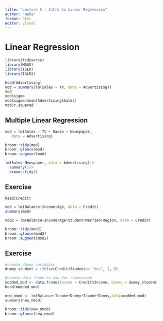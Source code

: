 ---
title: "Lecture 5 - Intro to Linear Regression"
author: "Waha"
format: html
editor: visual
---

# Linear Regression

```{r}
library(tidyverse)
library(MASS)
library(ISLR)
library(ISLR2)
```

```{r}
head(Advertising)
mod = summary(lm(Sales ~ TV, data = Advertising))
mod
mod$sigma
mod$sigma/mean(Advertising$Sales)
mod$r.squared
```

## Multiple Linear Regression

```{r}
mod = lm(Sales ~ TV + Radio + Newspaper,
   data = Advertising)

broom::tidy(mod)
broom::glance(mod)
broom::augment(mod)
```

```{r}
lm(Sales~Newspaper, data = Advertising)|>
  summary()|>
  broom::tidy()
```

## Exercise

```{r}
head(Credit)

mod = lm(Balance~Income+Age, data = Credit)
summary(mod)

mod2 = lm(Balance~Income+Age+Student+Married+Region, data = Credit)

broom::tidy(mod2)
broom::glance(mod2)
broom::augment(mod2)

```

## Exercise

```{r}

#create dummy variables
dummy_student = ifelse(Credit$Student== 'Yes', 1, 0)

#create data frame to use for regression
modded_mod <- data.frame(Income = Credit$Income, Dummy = dummy_student, Balance = Credit$Balance)
head(modded_mod)

new_nmod <- lm(Balance~Income+Dummy+Income*Dummy,data=modded_mod)
summary(new_nmod)

broom::tidy(new_nmod)
broom::glance(new_nmod)
```

